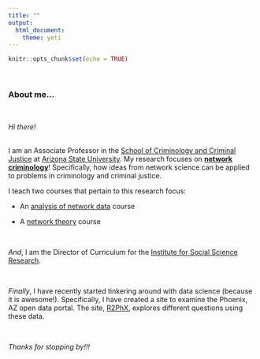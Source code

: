 ```yaml
---
title: ""
output: 
  html_document:
    theme: yeti
---
```


```r
knitr::opts_chunk$set(echo = TRUE)
```

<br>

### About me...

<br>

*Hi there!* 

<br>
I am an Associate Professor in the [School of Criminology and Criminal Justice](https://ccj.asu.edu/) at [Arizona State University](https://asu.edu). My research focuses on [**network criminology**](https://jacobtnyoung.github.io/Networks.html)! Specifically, how ideas from network science can be applied to problems in criminology and criminal justice.  

I teach two courses that pertain to this research focus:  

  * An [analysis of network data](https://jacobtnyoung.github.io/SAND/) course  
  
  * A [network theory](https://jacobtnyoung.github.io/NetworkCriminology/) course  

<br>

*And*, I am the Director of Curriculum for the [Institute for Social Science Research](https://issr.asu.edu).    

<br>

*Finally*, I have recently started tinkering around with data science (because it is awesome!). Specifically, I have created a site to examine the Phoenix, AZ open data portal. The site, [R2PhX](https://jacobtnyoung.github.io/R2PhX/), explores different questions using these data.    

<br>

*Thanks for stopping by!!!*
